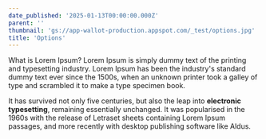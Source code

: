 ```yaml
---
date_published: '2025-01-13T00:00:00.000Z'
parent: ''
thumbnail: 'gs://app-wallot-production.appspot.com/_test/options.jpg'
title: 'Options'
---
```


What is Lorem Ipsum? Lorem Ipsum is simply dummy text of the
printing and typesetting industry. Lorem Ipsum has been the
industry's standard dummy text ever since the 1500s, when an
unknown printer took a galley of type and scrambled it to make a
type specimen book.

It has survived not only five centuries, but
also the leap into **electronic typesetting**, remaining essentially
unchanged. It was popularised in the 1960s with the release of
Letraset sheets containing Lorem Ipsum passages, and more recently
with desktop publishing software like Aldus.
